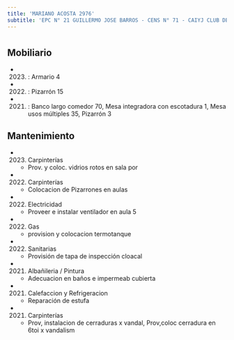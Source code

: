 ```yaml
---
title: 'MARIANO ACOSTA 2976'
subtitle: 'EPC N° 21 GUILLERMO JOSE BARROS - CENS N° 71 - CAIYJ CLUB DE JOVENES FATIMA'
---
```


#


## Mobiliario

*  (2023) : Armario 4 

*  (2022) : Pizarrón 15 

*  (2021) : Banco largo comedor 70, Mesa integradora con escotadura 1, Mesa usos múltiples 35, Pizarrón 3 





## Mantenimiento

*  (2023) Carpinterías 
    + Prov. y coloc. vidrios rotos en sala por

*  (2022) Carpinterías 
    + Colocacion de Pizarrones en aulas

*  (2022) Electricidad 
    + Proveer e instalar ventilador en aula 5

*  (2022) Gas 
    + provision y colocacion termotanque

*  (2022) Sanitarias 
    + Provisión de tapa de inspección cloacal

*  (2021) Albañileria / Pintura 
    + Adecuacion en baños e impermeab cubierta

*  (2021) Calefaccion y Refrigeracion 
    + Reparación de estufa

*  (2021) Carpinterías 
    + Prov, instalacion de cerraduras x vandal, Prov,coloc cerradura en 6toi x vandalism




